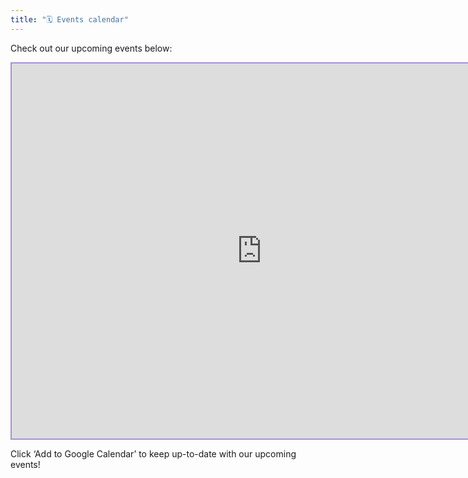 ```yaml
---
title: "🗓️ Events calendar"
---
```


Check out our upcoming events below:

<iframe src="https://calendar.google.com/calendar/embed?height=600&wkst=1&ctz=UTC&showPrint=0&showTitle=0&src=Y18zODk1MzgxMzgzOWVkZjRkMDQ2OTlmYTQyNTE2MGUxNTg1YjAwZWU0Y2I5MTRkNzUyYjBlZDJmMjY1OTJmYmE1QGdyb3VwLmNhbGVuZGFyLmdvb2dsZS5jb20&color=%237986cb" style="border:solid 2px #a991d4" width="800" height="600" frameborder="0" scrolling="no"></iframe>

:::{.callout-tip}
Click 'Add to Google Calendar' to keep up-to-date with our upcoming events!
:::
